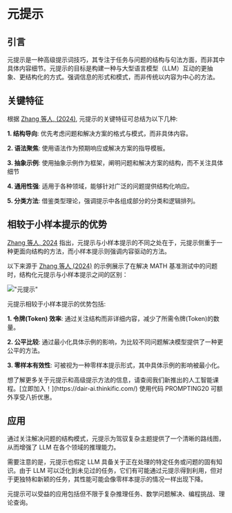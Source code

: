 # 元提示 

## 引言

元提示是一种高级提示词技巧，其专注于任务与问题的结构与句法方面，而非其中具体内容细节。元提示的目标是构建一种与大型语言模型（LLM）互动的更抽象、更结构化的方式。强调信息的形式和模式，而非传统以内容为中心的方法。
## 关键特征

根据 [Zhang 等人, (2024)](https://arxiv.org/abs/2311.11482), 元提示的关键特征可总结为以下几种:

**1. 结构导向**: 优先考虑问题和解决方案的格式与模式，而非具体内容。

**2. 语法聚焦**: 使用语法作为预期响应或解决方案的指导模板。

**3. 抽象示例**: 使用抽象示例作为框架，阐明问题和解决方案的结构，而不关注具体细节

**4. 通用性强**: 适用于各种领域，能够针对广泛的问题提供结构化响应。

**5. 分类方法**: 借鉴类型理论，强调提示中各组成部分的分类和逻辑排列。

## 相较于小样本提示的优势

[Zhang 等人, 2024](https://arxiv.org/abs/2311.11482) 指出，元提示与小样本提示的不同之处在于，元提示侧重于一种更面向结构的方法，而小样本提示则强调内容驱动的方法。

以下来源于 [Zhang 等人 (2024)](https://arxiv.org/abs/2311.11482) 的示例展示了在解决 MATH 基准测试中的问题时，结构化元提示与小样本提示之间的区别：

!["元提示"](../../img/techniques/meta-prompting.png)

元提示相较于小样本提示的优势包括:

**1. 令牌(Token) 效率**: 通过关注结构而非详细内容，减少了所需令牌(Token)的数量。

**2. 公平比较**: 通过最小化具体示例的影响，为比较不同问题解决模型提供了一种更公平的方法。

**3. 零样本有效性**: 可被视为一种零样本提示形式，其中具体示例的影响被最小化。

<Callout type= "info" emoji="🎓">
想了解更多关于元提示和高级提示方法的信息，请查阅我们新推出的人工智能课程。[立即加入！](https://dair-ai.thinkific.com/)
使用代码 PROMPTING20 可额外享受八折优惠。
</Callout>

## 应用

通过关注解决问题的结构模式，元提示为驾驭复杂主题提供了一个清晰的路线图，从而增强了 LLM 在各个领域的推理能力。

需要注意的是，元提示也假定 LLM 具备关于正在处理的特定任务或问题的固有知识。由于 LLM 可以泛化到未见过的任务，它们有可能通过元提示得到利用，但对于更独特和新颖的任务，其性能可能会像零样本提示的情况一样出现下降。

元提示可以受益的应用包括但不限于复杂推理任务、数学问题解决、编程挑战、理论查询。
